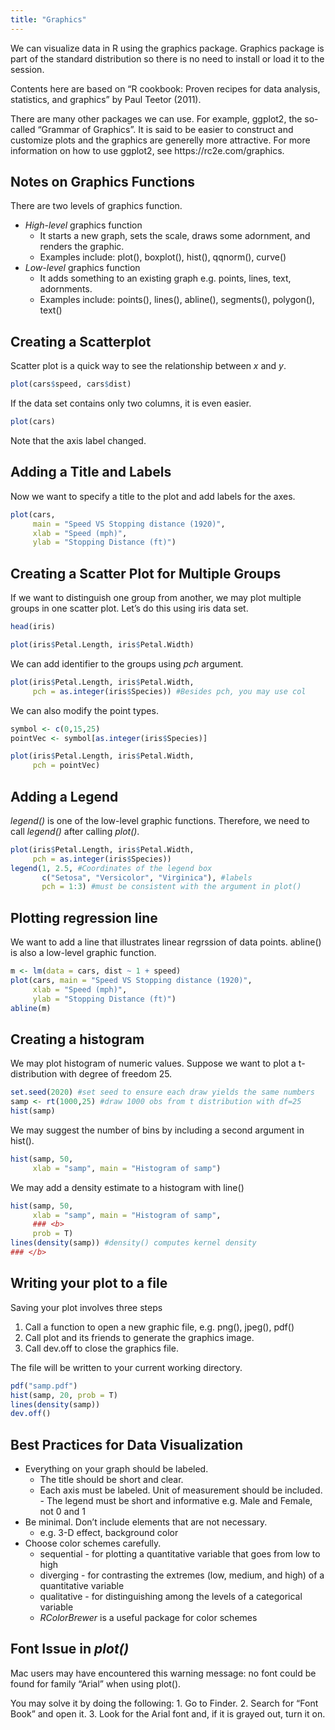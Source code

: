```yaml
---
title: "Graphics"
---
```


We can visualize data in R using the graphics package. Graphics package is part of the standard distribution so there is no need to install or load it to the session.

Contents here are based on "R cookbook: Proven recipes for data analysis, statistics, and graphics" by Paul Teetor (2011).

There are many other packages we can use. For example, ggplot2, the so-called "Grammar of Graphics". It is said to be easier to construct and customize plots and the graphics are generelly more attractive. For more information on how to use ggplot2, see https://rc2e.com/graphics.
  
## Notes on Graphics Functions
There are two levels of graphics function.

- *High-level* graphics function
  - It starts a new graph, sets the scale, draws some adornment, and renders the graphic.
  - Examples include: plot(), boxplot(), hist(), qqnorm(), curve() 
  
- *Low-level* graphics function
  - It adds something to an existing graph e.g. points, lines, text, adornments.
  - Examples include: points(), lines(), abline(), segments(), polygon(), text()
  
## Creating a Scatterplot

Scatter plot is a quick way to see the relationship between $x$ and $y$.

```r
plot(cars$speed, cars$dist)
```

If the data set contains only two columns, it is even easier.
```r
plot(cars)
```

Note that the axis label changed.

## Adding a Title and Labels

Now we want to specify a title to the plot and add labels for the axes.
```r
plot(cars,
     main = "Speed VS Stopping distance (1920)",
     xlab = "Speed (mph)",
     ylab = "Stopping Distance (ft)")
```

## Creating a Scatter Plot for Multiple Groups

If we want to distinguish one group from another, we may plot multiple groups in one scatter plot. Let's do this using iris data set.

```r
head(iris)
```

```r
plot(iris$Petal.Length, iris$Petal.Width)
```

We can add identifier to the groups using *pch* argument.

```r
plot(iris$Petal.Length, iris$Petal.Width,
     pch = as.integer(iris$Species)) #Besides pch, you may use col
```

We can also modify the point types.
```r
symbol <- c(0,15,25)
pointVec <- symbol[as.integer(iris$Species)]

plot(iris$Petal.Length, iris$Petal.Width,
     pch = pointVec)
```

## Adding a Legend

*legend()* is one of the low-level graphic functions. Therefore, we need to call *legend()* after calling *plot()*.

```r
plot(iris$Petal.Length, iris$Petal.Width,
     pch = as.integer(iris$Species))
legend(1, 2.5, #Coordinates of the legend box
       c("Setosa", "Versicolor", "Virginica"), #labels
       pch = 1:3) #must be consistent with the argument in plot()
```

## Plotting regression line

We want to add a line that illustrates linear regrssion of data points. abline() is also a low-level graphic function.

```r
m <- lm(data = cars, dist ~ 1 + speed)
plot(cars, main = "Speed VS Stopping distance (1920)", 
     xlab = "Speed (mph)", 
     ylab = "Stopping Distance (ft)")
abline(m)
```

## Creating a histogram

We may plot histogram of numeric values. Suppose we want to plot a t-distribution with degree of freedom 25.
```r
set.seed(2020) #set seed to ensure each draw yields the same numbers
samp <- rt(1000,25) #draw 1000 obs from t distribution with df=25 
hist(samp)
```

We may suggest the number of bins by including a second argument in hist().

```r
hist(samp, 50, 
     xlab = "samp", main = "Histogram of samp")
```

We may add a density estimate to a histogram with line()
```r
hist(samp, 50, 
     xlab = "samp", main = "Histogram of samp",
     ### <b>
     prob = T)
lines(density(samp)) #density() computes kernel density
### </b>
```

## Writing your plot to a file

Saving your plot involves three steps

1. Call a function to open a new graphic file, e.g. png(), jpeg(), pdf()
2. Call plot and its friends to generate the graphics image.
3. Call dev.off to close the graphics file.

The file will be written to your current working directory.

```r
pdf("samp.pdf")
hist(samp, 20, prob = T)
lines(density(samp))
dev.off()
```

## Best Practices for Data Visualization

- Everything on your graph should be labeled.
  - The title should be short and clear.
  - Each axis must be labeled. Unit of measurement should be included.   - The legend must be short and informative e.g. Male and Female, not 0 and 1
  
- Be minimal. Don't include elements that are not necessary.
  - e.g. 3-D effect, background color
  
- Choose color schemes carefully.
  - sequential - for plotting a quantitative variable that goes from low to high
  - diverging - for contrasting the extremes (low, medium, and high) of a quantitative variable
  - qualitative - for distinguishing among the levels of a categorical variable
  - *RColorBrewer* is a useful package for color schemes
  
## Font Issue in *plot()*

Mac users may have encountered this warning message: no font could be found for family "Arial" when using plot().

You may solve it by doing the following: 
1. Go to Finder.
2. Search for "Font Book" and open it.
3. Look for the Arial font and, if it is grayed out, turn it on.